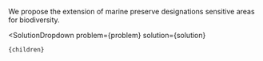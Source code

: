 

We propose the extension of marine preserve designations sensitive areas for biodiversity.

  <SolutionDropdown 
    problem={problem} 
    solution={solution}
  >
    {children}
  </SolutionDropdown>